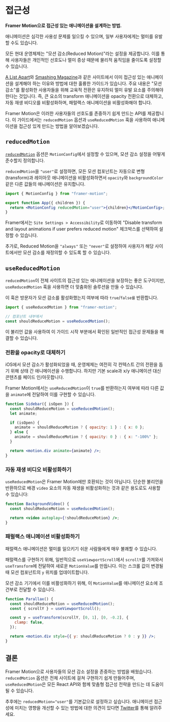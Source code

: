 
# 접근성

**Framer Motion으로 접근성 있는 애니메이션을 설계하는 방법.**

애니메이션은 심각한 사용성 문제를 일으킬 수 있으며, 일부 사용자에게는 멀미를 유발할 수도 있습니다.

모든 현대 운영체제는 "모션 감소(Reduced Motion)"라는 설정을 제공합니다. 이를 통해 사용자들은 개인적인 선호도나 멀미 증상 때문에 물리적 움직임을 줄이도록 설정할 수 있습니다.

[A List Apart](https://alistapart.com/article/designing-safer-web-animation-for-motion-sensitivity/)와 [Smashing Magazine](https://www.smashingmagazine.com/2018/04/designing-accessibility-inclusion/)과 같은 사이트에서 이미 접근성 있는 애니메이션을 설계해야 하는 이유와 방법에 대한 훌륭한 가이드가 있습니다. 주요 내용은 "모션 감소"를 활성화한 사용자들을 위해 교육적 전환은 유지하되 멀미 유발 요소를 주의해야 한다는 것입니다. 즉, 큰 요소의 transform 애니메이션을 opacity 전환으로 대체하고, 자동 재생 비디오를 비활성화하며, 패럴랙스 애니메이션을 비활성화해야 합니다.

Framer Motion은 이러한 사용자들의 선호도를 존중하기 쉽게 만드는 API를 제공합니다. 이 가이드에서는 `reducedMotion` 옵션과 `useReducedMotion` 훅을 사용하여 애니메이션을 접근성 있게 만드는 방법을 알아보겠습니다.

## `reducedMotion`

[`reducedMotion`](/) 옵션은 `MotionConfig`에서 설정할 수 있으며, 모션 감소 설정을 어떻게 준수할지 정의합니다.

`reducedMotion`을 `"user"`로 설정하면, 모든 모션 컴포넌트는 자동으로 변형(transform)과 레이아웃 애니메이션을 비활성화하면서 `opacity`와 `backgroundColor` 같은 다른 값들의 애니메이션은 유지합니다.

```jsx
import { MotionConfig } from "framer-motion";

export function App({ children }) {
  return <MotionConfig reducedMotion="user">{children}</MotionConfig>;
}
```

Framer에서는 `Site Settings > Accessibility`로 이동하여 "Disable transform and layout animations if user prefers reduced motion" 체크박스를 선택하여 설정할 수 있습니다.

추가로, Reduced Motion을 `"always"` 또는 `"never"`로 설정하여 사용자가 해당 사이트에서만 모션 감소를 재정의할 수 있도록 할 수 있습니다.

## `useReducedMotion`

`reducedMotion`이 전체 사이트의 접근성 있는 애니메이션을 보장하는 좋은 도구이지만, `useReducedMotion` 훅을 사용하면 더 맞춤화된 솔루션을 만들 수 있습니다.

이 훅은 방문자가 모션 감소를 활성화했는지 여부에 따라 `true`/`false를` 반환합니다.

```jsx
import { useReducedMotion } from "framer-motion";

// 컴포넌트 내부에서
const shouldReduceMotion = useReducedMotion();
```

이 불리언 값을 사용하여 이 가이드 시작 부분에서 확인된 일반적인 접근성 문제들을 해결할 수 있습니다.

### 전환을 opacity로 대체하기

iOS에서 모션 감소가 활성화되었을 때, 운영체제는 여전히 각 컨텍스트 간의 전환을 돕기 위해 상태 간 애니메이션을 수행합니다. 하지만 기본 scale과 x/y 애니메이션 대신 콘텐츠를 페이드 인/아웃합니다.

Framer Motion에서는 `useReducedMotion`이 `true`를 반환하는지 여부에 따라 다른 값을 `animate`에 전달하여 이를 구현할 수 있습니다.

```jsx
function Sidebar({ isOpen }) {
  const shouldReduceMotion = useReducedMotion();
  let animate;

  if (isOpen) {
    animate = shouldReduceMotion ? { opacity: 1 } : { x: 0 };
  } else {
    animate = shouldReduceMotion ? { opacity: 0 } : { x: "-100%" };
  }

  return <motion.div animate={animate} />;
}
```

### 자동 재생 비디오 비활성화하기

`useReducedMotion`은 Framer Motion에만 호환되는 것이 아닙니다. 단순한 불리언을 반환하므로 배경 `video` 요소의 자동 재생을 비활성화하는 것과 같은 용도로도 사용할 수 있습니다:

```jsx
function BackgroundVideo() {
  const shouldReduceMotion = useReducedMotion();

  return <video autoplay={!shouldReduceMotion} />;
}
```

### 패럴랙스 애니메이션 비활성화하기

패럴랙스 애니메이션은 멀미를 일으키기 쉬운 사람들에게 매우 불쾌할 수 있습니다.

패럴랙스를 구현하기 위해, 일반적으로 `useViewportScroll`에서 `scrollY`를 가져와서 `useTransform`에 전달하여 새로운 `MotionValue`를 만듭니다. 이는 스크롤 값이 변경될 때 모션 컴포넌트의 `y` 위치를 업데이트합니다.

모션 감소 기기에서 이를 비활성화하기 위해, 이 `MotionValue`를 애니메이션 요소에 조건부로 전달할 수 있습니다.

```jsx
function Parallax() {
  const shouldReduceMotion = useReducedMotion();
  const { scrollY } = useViewportScroll();

  const y = useTransform(scrollY, [0, 1], [0, -0.2], {
    clamp: false,
  });

  return <motion.div style={{ y: shouldReduceMotion ? 0 : y }} />;
}
```

## 결론

Framer Motion으로 사용자들의 모션 감소 설정을 존중하는 방법을 배웠습니다. `reducedMotion` 옵션은 전체 사이트에 걸쳐 구현하기 쉽게 만들어주며, `useReducedMotion`은 모든 React API와 함께 맞춤형 접근성 전략을 만드는 데 도움이 될 수 있습니다.

추후에는 `reducedMotion="user"`를 기본값으로 설정하고 싶습니다. 애니메이션 접근성에 미치는 영향을 개선할 수 있는 방법에 대한 의견이 있다면 [Twitter](https://x.com/framer)를 통해 알려주세요.
